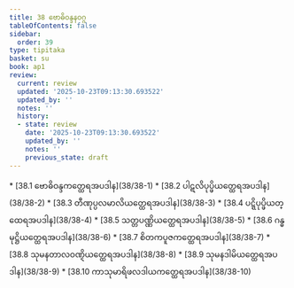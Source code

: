 ```yaml
---
title: 38 ဗောဓိဝန္ဒနဝဂ္ဂ
tableOfContents: false
sidebar:
  order: 39
type: tipitaka
basket: su
book: ap1
review:
  current: review
  updated: '2025-10-23T09:13:30.693522'
  updated_by: ''
  notes: ''
  history:
  - state: review
    date: '2025-10-23T09:13:30.693522'
    updated_by: ''
    notes: ''
    previous_state: draft
---
```



<ReviewStatus review={frontmatter.review} showDetails={true} />

<HypothesisAnnotation frontmatter={frontmatter} />

<DynamicBreadcrumb />



<TableOfContents book="ap1" section="38">
* [38.1 ဗောဓိဝန္ဒကတ္ထေရအပဒါန](38/38-1)
* [38.2 ပါဋလိပုပ္ဖိယတ္ထေရအပဒါန](38/38-2)
* [38.3 တီဏုပ္ပလမာလိယတ္ထေရအပဒါန](38/38-3)
* [38.4 ပဋ္ဋိပုပ္ဖိယတ္ထေရအပဒါန](38/38-4)
* [38.5 သတ္တပဏ္ဏိယတ္ထေရအပဒါန](38/38-5)
* [38.6 ဂန္ဓမုဋ္ဌိယတ္ထေရအပဒါန](38/38-6)
* [38.7 စိတကပူဇကတ္ထေရအပဒါန](38/38-7)
* [38.8 သုမနတာလဝဏ္ဋိယတ္ထေရအပဒါန](38/38-8)
* [38.9 သုမနဒါမိယတ္ထေရအပဒါန](38/38-9)
* [38.10 ကာသုမာရိဖလဒါယကတ္ထေရအပဒါန](38/38-10)
</TableOfContents>